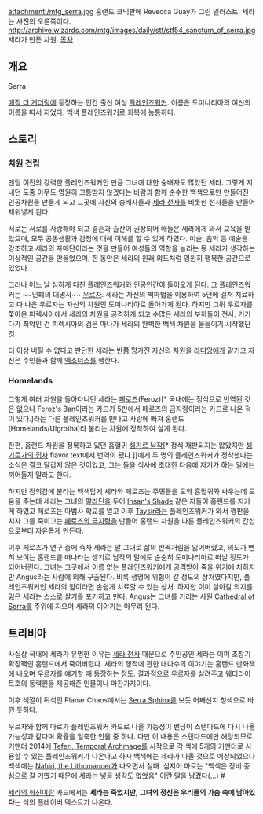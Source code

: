 attachment:/mtg_serra.jpg
홈랜드 코믹판에 Revecca Guay가 그린 일러스트. 세라는 사진의 오른쪽이다. 
http://archive.wizards.com/mtg/images/daily/stf/stf54_sanctum_of_serra.jpg
세라가 만든 차원.
[[목차]]

== 개요 ==
Serra 

[[매직 더 게더링]]에 등장하는 인간 출신 여성 [[플레인즈워커]]. 이름은 도미나리아의 여신의 이름을 따서 지었다. 백색 플레인즈워커로 회복에 능통하다. 

== 스토리 ==
=== 차원 건립 ===

멘딩 이전의 강력한 플레인즈워커인 만큼 그녀에 대한 숭배자도 많았던 세라. 그렇게 지내던 도중 아무도 영원히 고통받지 않겠다는 바람과 함께 순수한 백색으로만 만들어진 인공차원을 만들게 되고 그곳에 자신의 숭배자들과 [[세라 천사]]를 비롯한 천사들을 만들어 채워넣게 된다. 

서로는 서로를 사랑해야 되고 결혼과 출산이 권장되어 애들은 세라에게 와서 교육을 받았으며, 모두 공동생활과 감정에 대해 이해를 할 수 있게 하였다. 미술, 음악 등 예술을 강조하고 세라의 자매단이라는 것을 만들어 여성들의 역할을 늘리는 등 세라가 생각하는 이상적인 공간을 만들었으며, 한 동안은 세라의 원래 의도처럼 영원히 행복한 공간으로 있었다.  

그러나 어느 날 심하게 다친 플레인즈워커와 인공인간이 들어오게 된다. 그 플레인즈워커는 ~~민폐의 대명사~~ [[우르자]]. 세라는 자신의 백마법을 이용하여 5년에 걸쳐 치료하고 다 나은 우르자는 자신의 차원인 도미나리아로 돌아가게 된다. 하지만 그뒤 우르자를 쫓아온 피렉시아에서 세라의 차원을 공격하게 되고 수많은 세라의 부하들이 전사, 거기다가 최악인 건 피렉시아의 검은 마나가 세라의 완벽한 백색 차원을 물들이기 시작했단 것.  

더 이상 버틸 수 없다고 판단한 세라는 반쯤 망가진 자신의 차원을 [[Radiant, Archangel|라디앙]]에게 맡기고 자신은 주민들과 함께 [[엑소더스]]를 행한다.
=== Homelands ===

그렇게 여러 차원을 돌아다니던 세라는 [[페로즈]](Feroz)[* 국내에는 정식으로 번역된 것은 없으나 Feroz's Ban이라는 카드가 5판에서 페로즈의 금지령이라는 카드로 나온 적이 있다.]라는 다른 플레인즈워커를 만나고 사랑에 빠져 홈랜드(Homelands/Ulgrotha)라 불리는 차원에 정착하여 살게 된다.

한편, 홈랜드 차원을 정복하고 있던 흡혈귀 [[셍기르 남작]][* 정식 재판되지는 않았지만 [[셍기르가의 집사]] flavor text에서 번역이 됐다.]]에게 두 명의 플레인즈워커가 정착했다는 소식은 결코 달갑지 않은 것이었고, 그는 둘을 식사에 초대한 다음에 자기가 하는 일에는 끼어들지 말라고 한다.

하지만 정의감에 불타는 백색답게 세라와 페로즈는 주민들을 도와 흡혈귀와 싸우는데 도움을 주는데 세라는 그녀의 [[팔라딘]]을 두어 [[Ihsan's Shade]] 같은 자들이 홈랜드를 지키게 하였고 페로즈는 마법사 학교를 열고 이후 [[Taysir]]라는 플레인즈워커가 와서 깽판을 치자 그를 죽이고는 [[페로즈의 금지령]]을 만들어 홈랜드 차원을 다른 플레인즈워커의 간섭으로부터 자유롭게 만든다. 

이후 페로즈가 연구 중에 죽자 세라는 말 그대로 삶의 반짝거림을 잃어버렸고, 의도가 뻔히 보이는 홈랜드를 떠나라는 셍기르 남작의 말에도 순순히 도미나리아로 떠날 정도가 되어버린다. 그녀는 그곳에서 이름 없는 플레인즈워커에게 공격받아 죽을 위기에 처하지만 Angus라는 사람에 의해 구출된다. 비록 생명에 위협이 갈 정도의 상처였다지만, 플레인즈워커인 세라의 힘이라면 손쉽게 치료할 수 있는 상처. 하지만 이미 살아갈 의지를 잃은 세라는 스스로 살기를 포기하고 만다. Angus는 그녀를 기리는 사원 [[Cathedral of Serra]]를 주위에 지으며 세라의 이야기는 마무리 된다.

== 트리비아 ==

사실상 국내에 세라가 유명한 이유는 [[세라 천사]] 때문으로 주인공인 세라는 이미 초창기 확장팩인 홈랜드에서 죽어버렸다. 세라의 행적에 관한 대다수의 이야기는 홈랜드 만화책에 나오며 우르자를 얘기할 때 등장하는 정도. 결과적으로 우르자를 살려주고 웨더라이트호의 동력원을 제공해준 인물이나 마찬가지이다. 

이후 색깔이 뒤섞인 Planar Chaos에서는 [[Serra Sphinx]]를 보듯 어째선지 청색으로 바뀐 듯하다.

우르자와 함께 마로가 플레인즈워커 카드로 나올 가능성이 밴딩이 스탠다드에 다시 나올 가능성과 같다며 확률을 일축한 인물 중 하나. 다만 이 내용은 스탠다드에만 해당되므로 커맨더 2014에 [[Teferi, Temporal Archmage]]를 시작으로 각 색에 5개의 커맨더로 사용할 수 있는 플레인즈워커가 나온다고 하자 백색에는 세라가 나올 것으로 예상되었으나 백색에는 [[Nahiri, the Lithomancer]]가 나오면서 실패. 심지어 마로는 "백색은 장비 중심으로 갈 거였기 때문에 세라는 넣을 생각도 없었음" 이란 말을 남겼다(…) [http://markrosewater.tumblr.com/post/101277017468/was-serra-even-a-large-contender-for-the-slot-or-was #]

[[세라의 화신]]이란 카드에서는 '''세라는 죽었지만, 그녀의 정신은 우리들의 가슴 속에 남아있다'''는 식의 플레이버 텍스트가 나온다.
